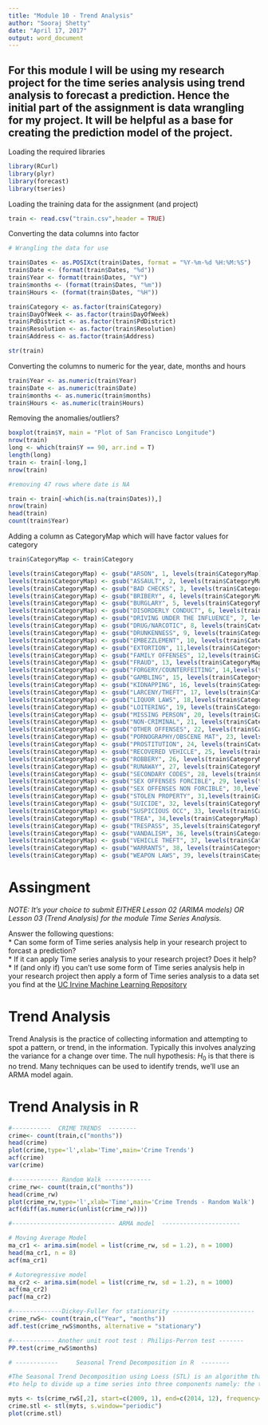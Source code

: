 ---
title: "Module 10 - Trend Analysis"
author: "Sooraj Shetty"
date: "April 17, 2017"
output: word_document
---

## For this module I will be using my research project for the time series analysis using trend analysis to forecast a prediction. Hence the initial part of the assignment is data wrangling for my project. It will be helpful as a base for creating the prediction model of the project.

Loading the required libraries

```{r}
library(RCurl)
library(plyr)
library(forecast)
library(tseries)
```

Loading the training data for the assignment (and project)

```{r}
train <- read.csv("train.csv",header = TRUE)
```

Converting the data columns into factor

```{r }
# Wrangling the data for use

train$Dates <- as.POSIXct(train$Dates, format = "%Y-%m-%d %H:%M:%S")
train$Date <- (format(train$Dates, "%d"))
train$Year <- format(train$Dates, "%Y")
train$months <- (format(train$Dates, "%m"))
train$Hours <- (format(train$Dates, "%H"))

train$Category <- as.factor(train$Category)
train$DayOfWeek <- as.factor(train$DayOfWeek)
train$PdDistrict <- as.factor(train$PdDistrict)
train$Resolution <- as.factor(train$Resolution)
train$Address <- as.factor(train$Address)

str(train)
```

Converting the columns to numeric for the year, date, months and hours

```{r }
train$Year <- as.numeric(train$Year)
train$Date <- as.numeric(train$Date)
train$months <- as.numeric(train$months)
train$Hours <- as.numeric(train$Hours)
```

Removing the anomalies/outliers?

```{r}
boxplot(train$Y, main = "Plot of San Francisco Longitude")
nrow(train)
long <- which(train$Y == 90, arr.ind = T)
length(long)
train <- train[-long,]
nrow(train)

#removing 47 rows where date is NA

train <- train[-which(is.na(train$Dates)),]
nrow(train)
head(train)
count(train$Year)
```

Adding a column as CategoryMap which will have factor values for category

```{r }
train$CategoryMap <- train$Category

levels(train$CategoryMap) <- gsub("ARSON", 1, levels(train$CategoryMap))
levels(train$CategoryMap) <- gsub("ASSAULT", 2, levels(train$CategoryMap))
levels(train$CategoryMap) <- gsub("BAD CHECKS", 3, levels(train$CategoryMap))
levels(train$CategoryMap) <- gsub("BRIBERY", 4, levels(train$CategoryMap))
levels(train$CategoryMap) <- gsub("BURGLARY", 5, levels(train$CategoryMap))
levels(train$CategoryMap) <- gsub("DISORDERLY CONDUCT", 6, levels(train$CategoryMap))
levels(train$CategoryMap) <- gsub("DRIVING UNDER THE INFLUENCE", 7, levels(train$CategoryMap))
levels(train$CategoryMap) <- gsub("DRUG/NARCOTIC", 8, levels(train$CategoryMap))
levels(train$CategoryMap) <- gsub("DRUNKENNESS", 9, levels(train$CategoryMap))
levels(train$CategoryMap) <- gsub("EMBEZZLEMENT", 10, levels(train$CategoryMap))
levels(train$CategoryMap) <- gsub("EXTORTION", 11,levels(train$CategoryMap))
levels(train$CategoryMap) <- gsub("FAMILY OFFENSES", 12,levels(train$CategoryMap))
levels(train$CategoryMap) <- gsub("FRAUD", 13, levels(train$CategoryMap))
levels(train$CategoryMap) <- gsub("FORGERY/COUNTERFEITING", 14,levels(train$CategoryMap))
levels(train$CategoryMap) <- gsub("GAMBLING", 15, levels(train$CategoryMap))
levels(train$CategoryMap) <- gsub("KIDNAPPING", 16, levels(train$CategoryMap))
levels(train$CategoryMap) <- gsub("LARCENY/THEFT", 17, levels(train$CategoryMap))
levels(train$CategoryMap) <- gsub("LIQUOR LAWS", 18,levels(train$CategoryMap))
levels(train$CategoryMap) <- gsub("LOITERING", 19, levels(train$CategoryMap))
levels(train$CategoryMap) <- gsub("MISSING PERSON", 20, levels(train$CategoryMap))
levels(train$CategoryMap) <- gsub("NON-CRIMINAL", 21, levels(train$CategoryMap))
levels(train$CategoryMap) <- gsub("OTHER OFFENSES", 22, levels(train$CategoryMap))
levels(train$CategoryMap) <- gsub("PORNOGRAPHY/OBSCENE MAT", 23, levels(train$CategoryMap))
levels(train$CategoryMap) <- gsub("PROSTITUTION", 24, levels(train$CategoryMap))
levels(train$CategoryMap) <- gsub("RECOVERED VEHICLE", 25, levels(train$CategoryMap))
levels(train$CategoryMap) <- gsub("ROBBERY", 26, levels(train$CategoryMap))
levels(train$CategoryMap) <- gsub("RUNAWAY", 27, levels(train$CategoryMap))
levels(train$CategoryMap) <- gsub("SECONDARY CODES", 28, levels(train$CategoryMap))
levels(train$CategoryMap) <- gsub("SEX OFFENSES FORCIBLE", 29, levels(train$CategoryMap))
levels(train$CategoryMap) <- gsub("SEX OFFENSES NON FORCIBLE", 30,levels(train$CategoryMap))
levels(train$CategoryMap) <- gsub("STOLEN PROPERTY", 31,levels(train$CategoryMap))
levels(train$CategoryMap) <- gsub("SUICIDE", 32, levels(train$CategoryMap))
levels(train$CategoryMap) <- gsub("SUSPICIOUS OCC", 33, levels(train$CategoryMap))
levels(train$CategoryMap) <- gsub("TREA", 34,levels(train$CategoryMap))
levels(train$CategoryMap) <- gsub("TRESPASS", 35,levels(train$CategoryMap))
levels(train$CategoryMap) <- gsub("VANDALISM", 36, levels(train$CategoryMap))
levels(train$CategoryMap) <- gsub("VEHICLE THEFT", 37, levels(train$CategoryMap))
levels(train$CategoryMap) <- gsub("WARRANTS", 38, levels(train$CategoryMap))
levels(train$CategoryMap) <- gsub("WEAPON LAWS", 39, levels(train$CategoryMap))
```

# Assingment

_NOTE: It's your choice to submit EITHER Lesson 02 (ARIMA models) OR Lesson 03 (Trend Analysis) for the module Time Series Analysis._   

  Answer the following questions:   
    * Can some form of Time series analysis help in your research project to forcast a prediction?    
    * If it can apply Time series analysis to your research project? Does it help?     
    * If (and only if) you can't use some form of Time series analysis help in your research project then apply a form of Time series analysis to a data set you find at the [UC Irvine Machine Learning Repository](http://archive.ics.uci.edu/ml/)          

#  Trend Analysis

Trend Analysis is the practice of collecting information and attempting to spot a pattern, or trend, in the information. Typically this involves analyzing the variance for a change over time. The null hypothesis: $H_0$ is that there is no trend. Many techniques can be used to identify trends, we'll use an ARMA model again. 

# Trend Analysis in R

```{r}
#-----------  CRIME TRENDS  --------
crime<- count(train,c("months"))
head(crime)
plot(crime,type='l',xlab='Time',main='Crime Trends')
acf(crime)
var(crime)

#------------- Random Walk -------------
crime_rw<- count(train,c("months"))
head(crime_rw)
plot(crime_rw,type='l',xlab='Time',main='Crime Trends - Random Walk')
acf(diff(as.numeric(unlist(crime_rw))))
```

```{r}
#----------------------------- ARMA model  ----------------------

# Moving Average Model
ma_cr1 <- arima.sim(model = list(crime_rw, sd = 1.2), n = 1000)
head(ma_cr1, n = 8)
acf(ma_cr1)
```

```{r}
# Autoregressive model
ma_cr2 <- arima.sim(model = list(crime_rw, sd = 1.2), n = 1000)
acf(ma_cr2)
pacf(ma_cr2)
```

```{r}
#--------------Dickey-Fuller for stationarity -----------------------
crime_rwS<- count(train,c("Year", "months"))
adf.test(crime_rwS$months, alternative = "stationary")
```

```{r}
#------------ Another unit root test : Philips-Perron test -------
PP.test(crime_rwS$months)
```

```{r}
# ------------     Seasonal Trend Decomposition in R  --------

#The Seasonal Trend Decomposition using Loess (STL) is an algorithm that was developed 
#to help to divide up a time series into three components namely: the trend, seasonality and remainder.

myts <- ts(crime_rwS[,2], start=c(2009, 1), end=c(2014, 12), frequency=12) 
crime.stl <- stl(myts, s.window="periodic")
plot(crime.stl)
```